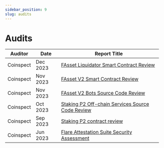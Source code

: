 ```yaml
---
sidebar_position: 9
slug: audits
---
```


# Audits

| Auditor   | Date     | Report Title                                                                                                                                                                                                |
| --------- | -------- | ----------------------------------------------------------------------------------------------------------------------------------------------------------------------------------------------------------- |
| Coinspect | Dec 2023 | [FAsset Liquidator Smart Contract Review](https://docs.flare.network/assets/reports/Coinspect%20-%20Flare%20-%20Smart%20Contract%20Review%20-%20FAsset%20Liquidator%20-%20v231207.pdf)                      |
| Coinspect | Nov 2023 | [FAsset V2 Smart Contract Review](https://docs.flare.network/assets/reports/Coinspect%20-%20Flare%20-%20Smart%20Contract%20Review%20-%20FAsset%20V2%20-%20v240220.pdf)                                      |
| Coinspect | Nov 2023 | [FAsset V2 Bots Source Code Review](https://docs.flare.network/assets/reports/Coinspect%20-%20Flare%20-%20Source%20Code%20Review%20-%20FAsset%20Bots%20-%20v240220.pdf)                                     |
| Coinspect | Oct 2023 | [Staking P2 Off-chain Services Source Code Review](https://docs.flare.network/assets/reports/Coinspect%20-%20Flare%20-%20Source%20Code%20Review%20-%20Staking%20P2%20Offchain%20Services%20-%20v240220.pdf) |
| Coinspect | Sep 2023 | [Staking P2 contract review](https://docs.flare.network/assets/reports/Coinspect%20-%20Flare%20-%20Smart%20Contract%20Review%20-%20StakingP2%20-%20v240220.pdf)                                             |
| Coinspect | Jun 2023 | [Flare Attestation Suite Security Assessment](https://docs.flare.network/assets/reports/Coinspect%20-%20Smart%20Contract%20Review%20-%20%20Flare%20Attestation%20Suite%20-%20v240220.pdf)                   |
